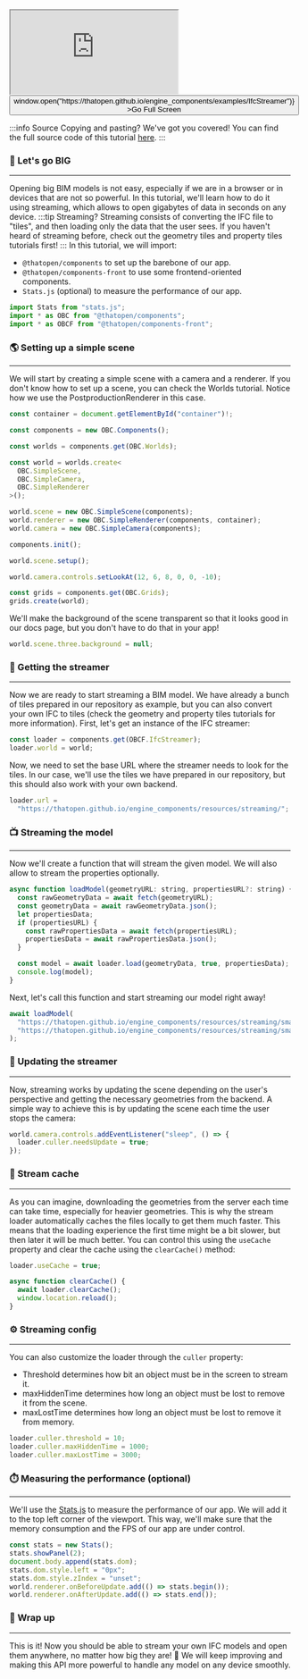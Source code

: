 <div style={{position: "relative"}}><iframe src="https://thatopen.github.io/engine_components/examples/IfcStreamer"></iframe><button class="full-screen-btn" onClick={() => window.open("https://thatopen.github.io/engine_components/examples/IfcStreamer")} >Go Full Screen</button></div>

:::info Source
Copying and pasting? We've got you covered! You can find the full source code of this tutorial [here](https://github.com/ThatOpen/engine_components/blob/main/packages/front/src/fragments/IfcStreamer/example.ts).
:::

### 🐳 Let's go BIG
---
Opening big BIM models is not easy, especially if we are in a browser or in devices that are not so powerful. In this tutorial, we'll learn how to do it using streaming, which allows to open gigabytes of data in seconds on any device.
:::tip Streaming?
Streaming consists of converting the IFC file to "tiles", and then loading only the data that the user sees. If you haven't heard of streaming before, check out the geometry tiles and property tiles tutorials first!
:::
In this tutorial, we will import:
- `@thatopen/components` to set up the barebone of our app.
- `@thatopen/components-front` to use some frontend-oriented components.
- `Stats.js` (optional) to measure the performance of our app.

```js
import Stats from "stats.js";
import * as OBC from "@thatopen/components";
import * as OBCF from "@thatopen/components-front";
```
### 🌎 Setting up a simple scene
---
We will start by creating a simple scene with a camera and a renderer. If you don't know how to set up a scene, you can check the Worlds tutorial. Notice how we use the PostproductionRenderer in this case.

```js
const container = document.getElementById("container")!;

const components = new OBC.Components();

const worlds = components.get(OBC.Worlds);

const world = worlds.create<
  OBC.SimpleScene,
  OBC.SimpleCamera,
  OBC.SimpleRenderer
>();

world.scene = new OBC.SimpleScene(components);
world.renderer = new OBC.SimpleRenderer(components, container);
world.camera = new OBC.SimpleCamera(components);

components.init();

world.scene.setup();

world.camera.controls.setLookAt(12, 6, 8, 0, 0, -10);

const grids = components.get(OBC.Grids);
grids.create(world);
```
We'll make the background of the scene transparent so that it looks good in our docs page, but you don't have to do that in your app!

```js
world.scene.three.background = null;
```
### 🧰 Getting the streamer
---
Now we are ready to start streaming a BIM model. We have already a bunch of tiles prepared in our repository as example, but you can also convert your own IFC to tiles (check the geometry and property tiles tutorials for more information). First, let's get an instance of the IFC streamer:

```js
const loader = components.get(OBCF.IfcStreamer);
loader.world = world;
```
Now, we need to set the base URL where the streamer needs to look for the tiles. In our case, we'll use the tiles we have prepared in our repository, but this should also work with your own backend.

```js
loader.url =
  "https://thatopen.github.io/engine_components/resources/streaming/";
```
### 📺 Streaming the model
---
Now we'll create a function that will stream the given model. We will also allow to stream the properties optionally. 

```js
async function loadModel(geometryURL: string, propertiesURL?: string) {
  const rawGeometryData = await fetch(geometryURL);
  const geometryData = await rawGeometryData.json();
  let propertiesData;
  if (propertiesURL) {
    const rawPropertiesData = await fetch(propertiesURL);
    propertiesData = await rawPropertiesData.json();
  }

  const model = await loader.load(geometryData, true, propertiesData);
  console.log(model);
}
```
Next, let's call this function and start streaming our model right away!

```js
await loadModel(
  "https://thatopen.github.io/engine_components/resources/streaming/small.ifc-processed.json",
  "https://thatopen.github.io/engine_components/resources/streaming/small.ifc-processed-properties.json",
);
```
### 🔄️ Updating the streamer
---
Now, streaming works by updating the scene depending on the user's perspective and getting the necessary geometries from the backend. A simple way to achieve this is by updating the scene each time the user stops the camera:

```js
world.camera.controls.addEventListener("sleep", () => {
  loader.culler.needsUpdate = true;
});
```
### 🧠 Stream cache
---
As you can imagine, downloading the geometries from the server each time can take time, especially for heavier geometries. This is why the stream loader automatically caches the files locally to get them much faster. This means that the loading experience the first time might be a bit slower, but then later it will be much better. You can control this using the `useCache` property and clear the cache using the `clearCache()` method:

```js
loader.useCache = true;

async function clearCache() {
  await loader.clearCache();
  window.location.reload();
}
```
### ⚙️ Streaming config
---
You can also customize the loader through the `culler` property:
- Threshold determines how bit an object must be in the screen to stream it.
- maxHiddenTime determines how long an object must be lost to remove it from the scene.
- maxLostTime determines how long an object must be lost to remove it from memory.

```js
loader.culler.threshold = 10;
loader.culler.maxHiddenTime = 1000;
loader.culler.maxLostTime = 3000;
```
### ⏱️ Measuring the performance (optional)
---
We'll use the [Stats.js](https://github.com/mrdoob/stats.js) to measure the performance of our app. We will add it to the top left corner of the viewport. This way, we'll make sure that the memory consumption and the FPS of our app are under control.

```js
const stats = new Stats();
stats.showPanel(2);
document.body.append(stats.dom);
stats.dom.style.left = "0px";
stats.dom.style.zIndex = "unset";
world.renderer.onBeforeUpdate.add(() => stats.begin());
world.renderer.onAfterUpdate.add(() => stats.end());
```
### 🎉 Wrap up
---
This is it! Now you should be able to stream your own IFC models and open them anywhere, no matter how big they are! 💪 We will keep improving and making this API more powerful to handle any model on any device smoothly.


